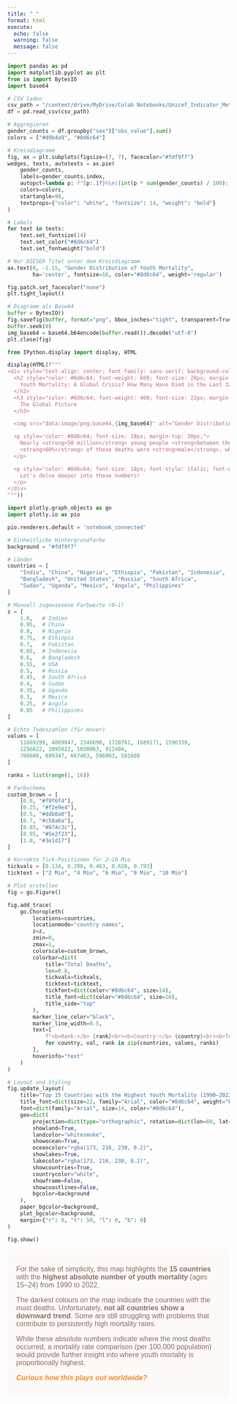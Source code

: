 ---
title: " "
format: html
execute:
  echo: false
  warning: false
  message: false
---

```{python}
import pandas as pd
import matplotlib.pyplot as plt
from io import BytesIO
import base64

# CSV laden
csv_path = "/content/drive/MyDrive/Colab Notebooks/Unicef_Indicator_Meta_Merged.csv"
df = pd.read_csv(csv_path)

# Aggregieren
gender_counts = df.groupby("sex")["obs_value"].sum()
colors = ["#d9b4a9", "#8d6c64"]

# Kreisdiagramm
fig, ax = plt.subplots(figsize=(7, 7), facecolor="#fdf9f7")
wedges, texts, autotexts = ax.pie(
    gender_counts,
    labels=gender_counts.index,
    autopct=lambda p: f"{p:.1f}%\n({int(p * sum(gender_counts) / 100):,})".replace(",", "."),
    colors=colors,
    startangle=90,
    textprops={"color": "white", "fontsize": 14, "weight": "bold"}
)

# Labels
for text in texts:
    text.set_fontsize(14)
    text.set_color("#8d6c64")
    text.set_fontweight("bold")

# Nur DIESER Titel unter dem Kreisdiagramm
ax.text(0, -1.15, "Gender Distribution of Youth Mortality", 
        ha='center', fontsize=16, color="#8d6c64", weight='regular')

fig.patch.set_facecolor("none")
plt.tight_layout()

# Diagramm als Base64
buffer = BytesIO()
fig.savefig(buffer, format="png", bbox_inches="tight", transparent=True)
buffer.seek(0)
img_base64 = base64.b64encode(buffer.read()).decode("utf-8")
plt.close(fig)
```

```{python}
from IPython.display import display, HTML

display(HTML(f"""
<div style="text-align: center; font-family: sans-serif; background-color: #fdf9f7; padding: 30px;">
  <h2 style="color: #8d6c64; font-weight: 600; font-size: 28px; margin-bottom: 5px;">
    Youth Mortality: A Global Crisis? How Many Have Died in the Last 32 Years?
  </h2>
  <h3 style="color: #8d6c64; font-weight: 400; font-size: 22px; margin-top: 0;">
    The Global Picture
  </h3>

  <img src="data:image/png;base64,{img_base64}" alt="Gender Distribution Pie Chart" style="width: 380px; margin-top: 20px;">

  <p style="color: #8d6c64; font-size: 18px; margin-top: 30px;">
    Nearly <strong>50 million</strong> young people <strong>between the ages 15 and 24</strong> have died worldwide over the past <strong>32 years</strong>.<br>
    <strong>60%</strong> of these deaths were <strong>male</strong>, while <strong>40%</strong> were <strong>female</strong>.
  </p>

  <p style="color: #8d6c64; font-size: 18px; font-style: italic; font-weight: 600;">
    Let's delve deeper into these numbers!
  </p>
</div>
"""))
```

```{python}
import plotly.graph_objects as go
import plotly.io as pio

pio.renderers.default = 'notebook_connected'

# Einheitliche Hintergrundfarbe
background = "#fdf9f7"

# Länder
countries = [
    "India", "China", "Nigeria", "Ethiopia", "Pakistan", "Indonesia",
    "Bangladesh", "United States", "Russia", "South Africa",
    "Sudan", "Uganda", "Mexico", "Angola", "Philippines"
]

# Manuell zugewiesene Farbwerte (0–1)
z = [
    1.0,   # Indien
    0.95,  # China
    0.8,   # Nigeria
    0.75,  # Ethiopia
    0.7,   # Pakistan
    0.65,  # Indonesia
    0.6,   # Bangladesh
    0.55,  # USA
    0.5,   # Russia
    0.45,  # South Africa
    0.4,   # Sudan
    0.35,  # Uganda
    0.3,   # Mexico
    0.25,  # Angola
    0.05   # Philippines
]

# Echte Todeszahlen (für Hover)
values = [
    11669299, 4009047, 2346690, 1720761, 1689171, 1596339,
    1256822, 1095822, 1030063, 912404,
    700600, 699347, 667463, 596003, 581688
]

ranks = list(range(1, 16))

# Farbschema
custom_brown = [
    [0.0, "#f9f6f4"],
    [0.25, "#f2e9e4"],
    [0.5, "#ddb8a0"],
    [0.7, "#c58a6a"],
    [0.85, "#874c3c"],
    [0.95, "#5e2f23"],
    [1.0, "#3e1d17"]
]

# Korrekte Tick-Positionen für 2–10 Mio
tickvals = [0.134, 0.298, 0.463, 0.628, 0.793]
ticktext = ["2 Mio", "4 Mio", "6 Mio", "8 Mio", "10 Mio"]

# Plot erstellen
fig = go.Figure()

fig.add_trace(
    go.Choropleth(
        locations=countries,
        locationmode="country names",
        z=z,
        zmin=0,
        zmax=1,
        colorscale=custom_brown,
        colorbar=dict(
            title="Total Deaths",
            len=0.8,
            tickvals=tickvals,
            ticktext=ticktext,
            tickfont=dict(color="#8d6c64", size=14),
            title_font=dict(color="#8d6c64", size=16),
            title_side="top"
        ),
        marker_line_color="black",
        marker_line_width=0.5,
        text=[
            f"<b>Rank:</b> {rank}<br><b>Country:</b> {country}<br><b>Total Deaths:</b> {val:,}"
            for country, val, rank in zip(countries, values, ranks)
        ],
        hoverinfo="text"
    )
)

# Layout und Styling
fig.update_layout(
    title="Top 15 Countries with the Highest Youth Mortality (1990–2022)",
    title_font=dict(size=22, family="Arial", color="#8d6c64", weight="bold"),
    font=dict(family="Arial", size=14, color="#8d6c64"),
    geo=dict(
        projection=dict(type="orthographic", rotation=dict(lon=60, lat=12)),
        showland=True,
        landcolor="whitesmoke",
        showocean=True,
        oceancolor="rgba(173, 216, 230, 0.2)",
        showlakes=True,
        lakecolor="rgba(173, 216, 230, 0.2)",
        showcountries=True,
        countrycolor="white",
        showframe=False,
        showcoastlines=False,
        bgcolor=background
    ),
    paper_bgcolor=background,
    plot_bgcolor=background,
    margin={"r": 0, "t": 50, "l": 0, "b": 0}
)

fig.show()
```


<div style="background-color: #fdf9f7; color: #8d6c64; font-family: sans-serif; font-size: 16px; padding: 20px; max-width: 1250px; margin: 0 auto; text-align: left;">
  <p>
    For the sake of simplicity, this map highlights the <strong>15 countries</strong> with the 
    <strong>highest absolute number of youth mortality</strong> (ages 15–24) from 1990 to 2022.
  </p>
  <p>
    The darkest colours on the map indicate the countries with the most deaths. Unfortunately, 
    <strong>not all countries show a downward trend</strong>. Some are still struggling with problems that contribute 
    to persistently high mortality rates.
  </p>
  <p>
    While these absolute numbers indicate where the most deaths occurred, a mortality rate comparison 
    (per 100,000 population) would provide further insight into where youth mortality is proportionally highest.
  </p>
  <p style="color: #f28c28; font-style: italic; font-weight: bold;">
    Curious how this plays out worldwide?
  </p>
</div>

